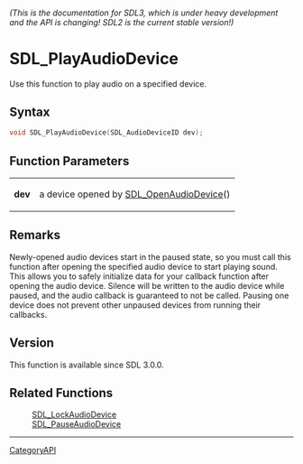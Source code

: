 ====== (This is the documentation for SDL3, which is under heavy development and the API is changing! SDL2 is the current stable version!) ======
= SDL_PlayAudioDevice =

Use this function to play audio on a specified device.

== Syntax ==

<syntaxhighlight lang='c'>
void SDL_PlayAudioDevice(SDL_AudioDeviceID dev);
</syntaxhighlight>

== Function Parameters ==

{|
|'''dev'''
|a device opened by [[SDL_OpenAudioDevice]]()
|}

== Remarks ==

Newly-opened audio devices start in the paused state, so you must call this
function after opening the specified audio device to start playing sound.
This allows you to safely initialize data for your callback function after
opening the audio device. Silence will be written to the audio device while
paused, and the audio callback is guaranteed to not be called. Pausing one
device does not prevent other unpaused devices from running their
callbacks.

== Version ==

This function is available since SDL 3.0.0.

== Related Functions ==

:[[SDL_LockAudioDevice]]
:[[SDL_PauseAudioDevice]]

----
[[CategoryAPI]]



